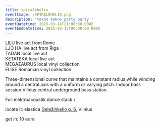 ```yaml
---
title: spiralėhelix
eventImage: /SPIRALĖHELIX.png
description: 'tekno tekno party party '
eventDatetime: 2025-03-14T21:00:00.000Z
eventEndDatetime: 2025-03-15T06:00:00.000Z
---
```


LILU live act from Rome\
LJO HA  live act from Riga\
TADAN local live act\
KETATEKA local live act\
MEGAZAURUS local vinyl collection\
ELISE Romanian vinyl collection

Three-dimensional curve that maintains a constant radius while winding around a central axis with a uniform or varying pitch. Indoor bass session.Vilnius central underground bass station.

Full elektroacoustik dance stack.\


locate it: elastica [Geležinkelio g. 6](https://www.google.com/maps/place//data=!4m2!3m1!1s0x46dd9572214937e1:0xfdcd7907ac004efd?sa=X\&ved=1t:8290\&ictx=111), Vilnius

get in: 10 euro
